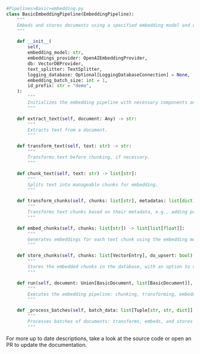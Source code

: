 ```python
#Pipelines>Basic>embedding.py
class BasicEmbeddingPipeline(EmbeddingPipeline):
    """
    Embeds and stores documents using a specified embedding model and database.
    """

    def __init__(
        self,
        embedding_model: str,
        embeddings_provider: OpenAIEmbeddingProvider,
        db: VectorDBProvider,
        text_splitter: TextSplitter,
        logging_database: Optional[LoggingDatabaseConnection] = None,
        embedding_batch_size: int = 1,
        id_prefix: str = "demo",
    ):
        """
        Initializes the embedding pipeline with necessary components and configurations.
        """

    def extract_text(self, document: Any) -> str:
        """
        Extracts text from a document.
        """

    def transform_text(self, text: str) -> str:
        """
        Transforms text before chunking, if necessary.
        """

    def chunk_text(self, text: str) -> list[str]:
        """
        Splits text into manageable chunks for embedding.
        """

    def transform_chunks(self, chunks: list[str], metadatas: list[dict]) -> list[str]:
        """
        Transforms text chunks based on their metadata, e.g., adding prefixes.
        """

    def embed_chunks(self, chunks: list[str]) -> list[list[float]]:
        """
        Generates embeddings for each text chunk using the embedding model.
        """

    def store_chunks(self, chunks: list[VectorEntry], do_upsert: bool) -> None:
        """
        Stores the embedded chunks in the database, with an option to upsert.
        """

    def run(self, document: Union[BasicDocument, list[BasicDocument]], do_chunking=False, do_upsert=True, **kwargs: Any):
        """
        Executes the embedding pipeline: chunking, transforming, embedding, and storing documents.
        """

    def _process_batches(self, batch_data: list[Tuple[str, str, dict]], do_upsert: bool):
        """
        Processes batches of documents: transforms, embeds, and stores chunks.
        """
```

For more up to date descriptions, take a look at the source code or open an PR to update the documentation.
